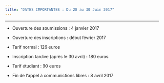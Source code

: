 ```yaml
---
title: "DATES IMPORTANTES : Du 28 au 30 Juin 2017"
---
```


* * *


- Ouverture des soumissions : 4 janvier 2017

- Ouverture des inscriptions : début février 2017

- Tarif normal : 126 euros

- Inscription tardive (après le 30 avril)  : 180 euros

- Tarif étudiant : 90 euros

- Fin de l'appel à communictions libres : 8 avril 2017
